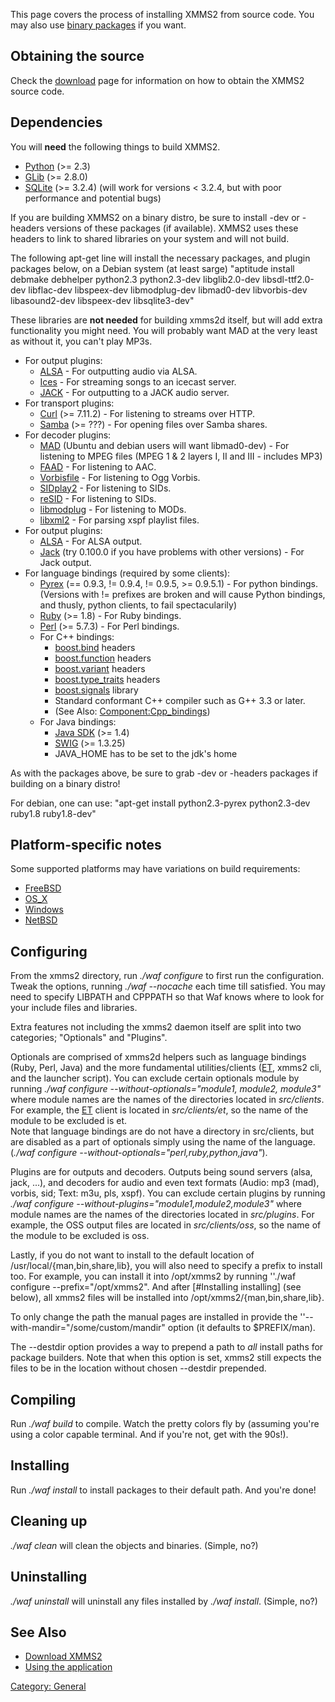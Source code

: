 {{MergeNextRelease|Install instructions}}

This page covers the process of installing XMMS2 from source code. You may also use [[Download XMMS2#Binary_Packages | binary packages]] if you want.

== Obtaining the source ==

Check the [[Download XMMS2 | download]] page for information on how to obtain the XMMS2 source code.

== Dependencies ==

You will '''need''' the following things to build XMMS2.

* [http://www.python.org/ Python] (>= 2.3)
* [http://www.gtk.org/ GLib] (>= 2.8.0)
* [http://www.sqlite.org SQLite] (>= 3.2.4) (will work for versions < 3.2.4, but with poor performance and potential bugs)

If you are building XMMS2 on a binary distro, be sure to install -dev or -headers versions of these packages (if available). XMMS2 uses these headers to link to shared libraries on your system and will not build.

The following apt-get line will install the necessary packages, and plugin packages below, on a Debian system (at least sarge)  "aptitude install debmake debhelper python2.3 python2.3-dev libglib2.0-dev libsdl-ttf2.0-dev libflac-dev libspeex-dev libmodplug-dev libmad0-dev libvorbis-dev libasound2-dev libspeex-dev libsqlite3-dev"

These libraries are '''not needed''' for building xmms2d itself, but will add extra functionality you might need. You will probably want MAD at the very least as without it, you can't play MP3s.

*For output plugins:
** [http://alsa-project.org/ ALSA] - For outputting audio via ALSA.
** [http://www.icecast.org/ices.php Ices] - For streaming songs to an icecast server.
** [http://www.jackaudio.org JACK] - For outputting to a JACK audio server.
*For transport plugins:
** [http://curl.haxx.se/ Curl] (>= 7.11.2) - For listening to streams over HTTP.
** [http://www.samba.org/ Samba] (>= ???) - For opening files over Samba shares.
*For decoder plugins:
** [http://www.underbit.com/products/mad/ MAD] (Ubuntu and debian users will want libmad0-dev) - For listening to MPEG files (MPEG 1 & 2 layers I, II and III - includes MP3)
** [http://www.audiocoding.com/ FAAD] - For listening to AAC.
** [http://www.xiph.org Vorbisfile] - For listening to Ogg Vorbis.
** [http://sidplay2.sourceforge.net/ SIDplay2] - For listening to SIDs.
** [http://www.geocities.com/SiliconValley/Lakes/5147/resid/ reSID] - For listening to SIDs.
** [http://modplug-xmms.sourceforge.net/ libmodplug] - For listening to MODs.
** [http://xmlsoft.org/ libxml2] - For parsing xspf playlist files.
*For output plugins:
** [http://www.alsa-project.org ALSA] - For ALSA output.
** [http://jackit.sourceforge.net Jack] (try 0.100.0 if you have problems with other versions) - For Jack output.
*For language bindings (required by some clients):
** [http://www.cosc.canterbury.ac.nz/~greg/python/Pyrex/ Pyrex] (== 0.9.3, != 0.9.4, != 0.9.5, >= 0.9.5.1) - For python bindings. (Versions with != prefixes are broken and will cause Python bindings, and thusly, python clients, to fail spectacularily)
** [http://www.ruby-lang.org/ Ruby] (>= 1.8) - For Ruby bindings.
** [http://www.perl.org/ Perl] (>= 5.7.3) - For Perl bindings.
** For C++ bindings:
*** [http://www.boost.org/libs/bind/bind.html boost.bind] headers
*** [http://www.boost.org/libs/function/index.html boost.function] headers
*** [http://www.boost.org/libs/variant/index.html boost.variant] headers
*** [http://www.boost.org/libs/type_traits/index.html boost.type_traits] headers
*** [http://www.boost.org/libs/signals/index.html boost.signals] library
*** Standard conformant C++ compiler such as G++ 3.3 or later.
*** (See Also: [[Component:Cpp_bindings]])
** For Java bindings:
*** [http://java.sun.com/ Java SDK] (>= 1.4)
*** [http://www.swig.org/ SWIG] (>= 1.3.25)
*** JAVA_HOME has to be set to the jdk's home

As with the packages above, be sure to grab -dev or -headers packages if building on a binary distro!

For debian, one can use:
"apt-get install python2.3-pyrex python2.3-dev ruby1.8 ruby1.8-dev"

== Platform-specific notes ==
Some supported platforms may have variations on build requirements:
* [[FreeBSD]]
* [[OS_X]]
* [[Windows]]
* [[NetBSD]]

== Configuring ==
From the xmms2 directory, run ''./waf configure'' to first run the configuration. Tweak the options, running ''./waf --nocache'' each time till satisfied. You may need to specify LIBPATH and CPPPATH so that Waf knows where to look for your include files and libraries.

Extra features not including the xmms2 daemon itself are split into two categories; "Optionals" and "Plugins". 

Optionals are comprised of xmms2d helpers such as language bindings (Ruby, Perl, Java) and the more fundamental utilities/clients ([[ET]], xmms2 cli, and the launcher script). You can exclude certain optionals module by running ''./waf configure --without-optionals="module1, module2, module3"'' where module names are the names of the directories located in ''src/clients''. For example, the [[ET]] client is located in ''src/clients/et'', so the name of the module to be excluded is et.<br>
Note that language bindings are do not have a directory in src/clients, but are disabled as a part of optionals simply using the name of the language. (''./waf configure --without-optionals="perl,ruby,python,java"'').

Plugins are for outputs and decoders. Outputs being sound servers (alsa, jack, ...), and decoders for audio and even text formats (Audio: mp3 (mad), vorbis, sid; Text: m3u, pls, xspf). You can exclude certain plugins by running ''./waf configure --without-plugins="module1,module2,module3"'' where module names are the names of the directories located in ''src/plugins''. For example, the OSS output files are located in ''src/clients/oss'', so the name of the module to be excluded is oss.

Lastly, if you do not want to install to the default location of /usr/local/{man,bin,share,lib}, you will also need to specify a prefix to install too.
For example, you can install it into /opt/xmms2 by running ''./waf configure --prefix="/opt/xmms2". And after [#Installing installing] (see below), all xmms2 files will be installed into /opt/xmms2/{man,bin,share,lib}.

To only change the path the manual pages are installed in provide the ''--with-mandir="/some/custom/mandir" option (it defaults to $PREFIX/man).

The --destdir option provides a way to prepend a path to ''all'' install paths for package builders. Note that when this option is set, xmms2 still expects the files to be in the location without chosen --destdir prepended.

== Compiling ==
Run ''./waf build'' to compile. Watch the pretty colors fly by (assuming you're using a color capable terminal.  And if you're not, get with the 90s!).

== Installing ==

Run ''./waf install'' to install packages to their default path. And you're done!

== Cleaning up ==

''./waf clean'' will clean the objects and binaries. (Simple, no?)

== Uninstalling ==

''./waf uninstall'' will uninstall any files installed by ''./waf install''. (Simple, no?)

== See Also ==
* [[Download XMMS2]]
* [[Using the application]]

[[Category: General]]
